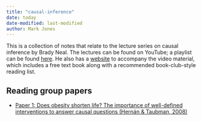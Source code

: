```yaml
---
title: "causal-inference"
date: today
date-modified: last-modified
author: Mark Jones
---
```


This is a collection of notes that relate to the lecture series on causal inference by Brady Neal.
The lectures can be found on YouTube; a playlist can be found [here](https://www.youtube.com/playlist?list=PLoazKTcS0Rzb6bb9L508cyJ1z-U9iWkA0){target="_blank"}.
He also has a [website](https://www.bradyneal.com/causal-inference-course){target="_blank"} to accompany the video material, which includes a free text book along with a recommended book-club-style reading list. 

## Reading group papers


+ [Paper 1: Does obesity shorten life? The importance of well-defined interventions to answer causal questions (Hernán & Taubman, 2008)](reading-group-paper-01.qmd)
